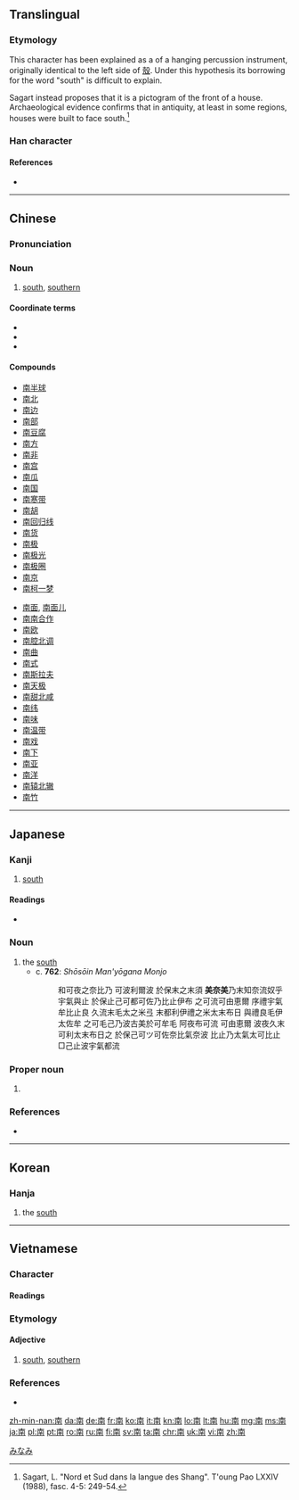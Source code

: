 ==Translingual==

===Etymology===
This character has been explained as a {{liushu|p}} of a hanging percussion instrument, originally identical to the left side of [[殼]].  Under this hypothesis its borrowing for the word "south" is difficult to explain.

Sagart instead proposes that it is a pictogram of the front of a house.  Archaeological evidence confirms that in antiquity, at least in some regions, houses were built to face south.<ref>Sagart, L. "Nord et Sud dans la langue des Shang". T'oung Pao LXXIV (1988), fasc. 4-5: 249-54.</ref>

===Han character===
{{Han char|rn=24|rad=十|as=07|sn=9|four=4022<sub>7</sub>|canj=十月廿十 (JBTJ)|ids=⿱十⿵冂𢆉}}
{{stroke order}}

====References====
* {{Han ref|kx=0157.050|dkj=02750|dj=0357.080|hdz=10065.020|uh=5357|ud=21335|bh=AB6E|bd=43886}}
<references/>

----

==Chinese==
{{zh-forms}}

===Pronunciation===
{{zh-pron
|m=nán
|ma=y
|c=naam4
|h=pfs=nàm
|mn=lâm
|w=3noe
|mc=y
|oc=y
|cat=n}}

===Noun===
{{zh-noun}}

# [[south]], [[southern]]

====Coordinate terms====
* {{zh-l|東/东}}
* {{zh-l|西}}
* {{zh-l|北}}

====Compounds====
{{top2}}
* [[南半球]]
* [[南北]]
* [[南边]]
* [[南部]]
* [[南豆腐]]
* [[南方]]
* [[南非]]
* [[南宫]]
* [[南瓜]]
* [[南国]]
* [[南寒带]]
* [[南胡]]
* [[南回归线]]
* [[南货]]
* [[南极]]
* [[南极光]]
* [[南极圈]]
* [[南京]]
* [[南柯一梦]]
{{mid2}}
* [[南面]], [[南面儿]]
* [[南南合作]]
* [[南欧]]
* [[南腔北调]]
* [[南曲]]
* [[南式]]
* [[南斯拉夫]]
* [[南天极]]
* [[南甜北咸]]
* [[南纬]]
* [[南味]]
* [[南温带]]
* [[南戏]]
* [[南下]]
* [[南亚]]
* [[南洋]]
* [[南辕北辙]]
* [[南竹]]
{{bottom}}

{{zh-cat|Beginning|Compass points}}

----

==Japanese==

===Kanji===
{{ja-kanji|grade=2|rs=十07}}

# [[south]]

====Readings====
* {{ja-readings|goon=[[なん]] (nan), [[み]] (mi)|kanyoon=[[な]] (na)|kanon=[[だん]] (dan)|kun=[[みなみ]] (minami)}}

{{ja-kanjitab|みなみ|yomi=k}}

===Noun===
{{ja-noun|みなみ}}

# the [[south]]
#* c. '''762''': ''Shōsōin Man'yōgana Monjo''
#*: 和可夜之奈比乃 可波利爾波 於保末之末須 '''美奈美'''乃末知奈流奴乎 宇氣與止 於保止己可都可佐乃比止伊布 之可流可由恵爾 序禮宇氣牟比止良 久流末毛太之米弖 末都利伊禮之米太末布日 與禮良毛伊太佐牟 之可毛己乃波古美於可牟毛 阿夜布可流 可由恵爾 波夜久末可利太末布日之 於保己可ツ可佐奈比氣奈波 比止乃太氣太可比止 □己止波宇氣都流

===Proper noun===
{{ja-pos|みなみ|proper}}

# {{surname|lang=ja|sort=みなみ}}

===References===
* {{R:Nara Ibun 3}}

[[Category:1000 Japanese basic words|みなみ]]

----

==Korean==

===Hanja===
{{ko-hanja|hangeul=남|rv=nam|mr=nam|y=nam|eumhun=남녘|ehrv=namnyeok|ehmr=namnyŏk|ehy=namnyekh}}

# the [[south]]

----

==Vietnamese==

===Character===
{{rfc-header|Nom character|lang=vi}}

====Readings====
{{vi-readings|hanviet=na, nam|nom=nằm, nồm, nam, năm|rs=十07}}

===Etymology===
{{rfe|lang=vi}}

====Adjective====
{{vi-adj|sc=Hani|nam|rs=十07}}

# [[south]], [[southern]]

===References===
* {{R:WinVNKey:Lê Sơn Thanh}}

[[zh-min-nan:南]]
[[da:南]]
[[de:南]]
[[fr:南]]
[[ko:南]]
[[it:南]]
[[kn:南]]
[[lo:南]]
[[lt:南]]
[[hu:南]]
[[mg:南]]
[[ms:南]]
[[ja:南]]
[[pl:南]]
[[pt:南]]
[[ro:南]]
[[ru:南]]
[[fi:南]]
[[sv:南]]
[[ta:南]]
[[chr:南]]
[[uk:南]]
[[vi:南]]
[[zh:南]]